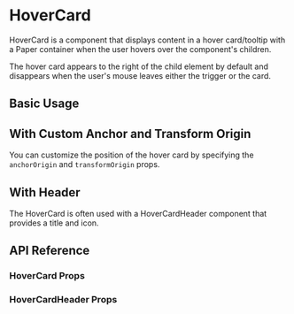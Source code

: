 

<Meta title='Components/HoverCard' component={HoverCard} />

# HoverCard

HoverCard is a component that displays content in a hover card/tooltip with a Paper container
when the user hovers over the component's children.

The hover card appears to the right of the child element by default and disappears when the user's mouse leaves either the trigger or the card.

## Basic Usage

<Canvas>
  <Story id='components-hovercard--basic' />
</Canvas>

## With Custom Anchor and Transform Origin

You can customize the position of the hover card by specifying the `anchorOrigin` and `transformOrigin` props.

<Canvas>
  <Story id='components-hovercard--custom-position' />
</Canvas>

## With Header

The HoverCard is often used with a HoverCardHeader component that provides a title and icon.

<Canvas>
  <Story id='components-hovercard--with-header' />
</Canvas>

## API Reference

### HoverCard Props

<ArgsTable of={HoverCard} />

### HoverCardHeader Props

<ArgsTable of={HoverCardHeader} />
